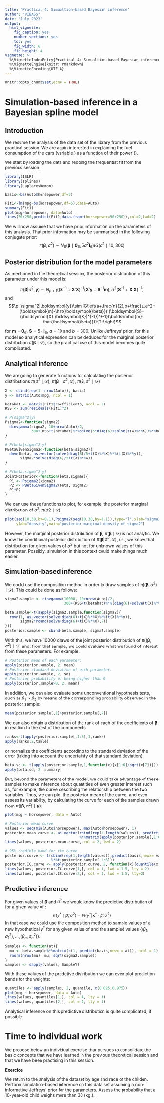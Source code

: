 ```yaml
---
title: 'Practical 4: Simualtion-based Bayesian inference'
author: "VIBASS"
date: "July 2023"
output:
  html_vignette:
    fig_caption: yes
    number_sections: yes
    toc: yes
    fig_width: 6
    fig_height: 4
vignette: >
  %\VignetteIndexEntry{Practical 4: Simualtion-based Bayesian inference}
  %\VignetteEngine{knitr::rmarkdown}
  %\VignetteEncoding{UTF-8}
---
```


```r
knitr::opts_chunk$set(echo = TRUE)
```

# Simulation-based inference in a Bayesian spline model

## Introduction 

We resume the analysis of the \texttt{Auto} data set of the \texttt{ISLR} library from the previous practical session. We are again interested in explaining the fuel consumption of the cars  (variable \texttt{mpg}) as a function of their power (\texttt{horsepower}).

We start by loading the data and redoing the frequentist fit from the previous session:

```r
library(ISLR)
library(splines)
library(LaplacesDemon)

basis<-bs(Auto$horsepower,df=5)

Fit1<-lm(mpg~bs(horsepower,df=5),data=Auto)
summary(Fit1)
plot(mpg~horsepower, data=Auto)
lines(50:250,predict(Fit1,data.frame(horsepower=50:250)),col=2,lwd=2)
```

We will now assume that we have prior information on the parameters of this analysis. That prior information may be summarised in the following conjugate prior:
$$\pi(\boldsymbol{\beta},\sigma^2)\sim N_6(\boldsymbol{\beta}\mid\mathbf{0}_6,5\sigma^2\mathbf{I}_6)IG(\sigma^2\mid 10,300)$$

## Posterior distribution for the model parameters

As mentioned in the theoretical session, the posterior distribution of this parameter under this model is:

$$\pi(\boldsymbol{\beta}|\sigma^2,\boldsymbol{y})\sim N_{p+1}\left((\boldsymbol{S}^{-1}+\boldsymbol{X}'\boldsymbol{X})^{-1}(\boldsymbol{X}'\boldsymbol{y}+\boldsymbol{S}^{-1}\boldsymbol{m}),\sigma^2(\boldsymbol{S}^{-1}+\boldsymbol{X}'\boldsymbol{X})^{-1}\right)$$
and
$$\pi(\sigma^2|\boldsymbol{y})\sim IG\left(a+\frac{n}{2},b+\frac{s_e^2+(\boldsymbol{m}-\hat{\boldsymbol{\beta}})'(\boldsymbol{S}+(\boldsymbol{X}'\boldsymbol{X})^{-1})^{-1}(\boldsymbol{m}-\hat{\boldsymbol{\beta}})}{2}\right)$$

for $\textbf{m}=\textbf{0}_6$, $\textbf{S}=5\cdot\textbf{I}_6$, $a=10$ and $b=300$. Unlike Jeffreys' prior, for this model no analytical expression can be deduced for the marginal posterior distribution $\pi(\boldsymbol{\beta}\mid\mathcal{D})$, so the practical use of this model becomes quite complicated.

## Analytical inference 

We are going to generate functions for calculating the posterior distributions $\pi(\sigma^2\mid \mathcal{D})$, $\pi(\boldsymbol{\beta}\mid \sigma^2, \mathcal{D})$, $\pi(\boldsymbol{\beta}, \sigma^2 \mid \mathcal{D})$
```r
X <- cbind(rep(1, nrow(Auto)), basis)
y <- matrix(Auto$mpg, ncol = 1)

betahat <- matrix(Fit1$coefficients, ncol = 1)
RSS <- sum(residuals(Fit1)^2)

# P(sigma^2|y)
Psigma2<-function(sigma2){
  dinvgamma(sigma2, 10+nrow(Auto)/2, 
            300+(RSS+t(betahat)%*%solve(5*diag(6)+solve(t(X)%*%X))%*%betahat)/2)
}

# P(beta|sigma^2,y)
PBetaGivenSigma2<-function(beta,sigma2){
  dmvn(beta, as.vector(solve(diag(6)/5+t(X)%*%X)%*%(t(X)%*%y)),
       sigma2*solve(diag(6)/5+t(X)%*%X))
}

# P(beta,sigma^2|y)  
JointPosterior<-function(beta,sigma2){
  P1 <- Psigma2(sigma2)
  P2 <- PBetaGivenSigma2(beta, sigma2)
  P1*P2
}
```

We can use these functions to plot, for example, the posterior marginal distribution of $\sigma^2$, $\pi(\sigma2\mid\mathcal{D})$:

```r
plot(seq(10,30,by=0.1),Psigma2(seq(10,30,by=0.1)),type="l",xlab="sigma2",
     ylab="density",main="posterior marginal density of sigma2")
```

However, the marginal posterior distribution of $\boldsymbol{\beta}$, $\pi(\boldsymbol{\beta}\mid \mathcal{D})$ is not analytic. We know the conditional posterior distribution of $\pi(\boldsymbol{\beta}|\sigma^2, \mathcal{D})$, i.e., we know that distribution for given values of $\sigma^2$ but not for unknown values of this parameter. Possibly, simulation in this context could make things much easier.

## Simulation-based inference 

We could use the composition method in order to draw samples of $\pi((\boldsymbol{\beta},\sigma^2)\mid \mathcal{D})$. This could be done as follows:

```r
sigma2.sample <- rinvgamma(10000, 10+nrow(Auto)/2, 
                           300+(RSS+t(betahat)%*%(diag(6)+solve(t(X)%*%X))%*%betahat)/2)

beta.sample<-t(sapply(sigma2.sample,function(sigma2){
  rmvn(1, as.vector(solve(diag(6)+t(X)%*%X)%*%(t(X)%*%y)),
       sigma2*round(solve(diag(6)+t(X)%*%X),5))
}))
posterior.sample <- cbind(beta.sample, sigma2.sample)
```
With this, we have 10000 draws of the joint posterior distribution of $\pi((\boldsymbol{\beta},\sigma^2)\mid \mathcal{D})$ and, from that sample, we could evaluate what we found of interest from these parameters. For example:

```r
# Posterior mean of each parameter:
apply(posterior.sample, 2, mean)
# Posterior standard deviation of each parameter:
apply(posterior.sample, 2, sd)
# Posterior probability of being higher than 0
apply(posterior.sample>0, 2, mean)
```

In addition, we can also evaluate some unconventional hypothesis tests, such as $\beta_1>\beta_5$ by means of the corresponding probability observed in the posterior sample:

```r
mean(posterior.sample[,1]>posterior.sample[,5])
```
We can also obtain a distribution of the rank of each of the coefficients of $\boldsymbol{\beta}$ in realtion to the rest of the components
```r
ranks<-t(apply(posterior.sample[,1:5],1,rank))
apply(ranks,2,table)
```
or normalize the coefficients according to the standard deviation of the error (taking into account the uncertainty of that standard deviation):
```r
beta.sd <- t(apply(posterior.sample,1,function(x){x[1:6]/sqrt(x[7])}))
apply(beta.sd, 2, summary)
```

But, beyond the parameters of the model, we could take advantage of these samples to make inference about quantities of even greater interest such as, for example, the curve describing the relationship between the two variables. Thus, we can plot the posterior mean of the curve, and even assess its variability, by calculating the curve for each of the samples drawn from $\pi((\boldsymbol{\beta},\sigma^2)\mid \textbf{y})$:

```r
plot(mpg ~ horsepower, data = Auto)

# Posterior mean curve
values <- seq(min(Auto$horsepower), max(Auto$horsepower), 1)
posterior.mean.curve <- as.vector(cbind(rep(1,length(values)), predict(basis,newx = values)) 
                                  %*%matrix(apply(posterior.sample[,1:6], 2, mean),ncol=1))
lines(values, posterior.mean.curve, col = 2, lwd = 2)

# 95% credible band for the curve
posterior.curve <- t(cbind(rep(1,length(values)),predict(basis,newx= values)) 
                     %*%t(posterior.sample[,1:6]))
posterior.IC.curve <- apply(posterior.curve, 2, function(x){quantile(x, c(0.025,0.975))})
lines(values, posterior.IC.curve[1,], col = 3, lwd = 1.5, lty = 2)
lines(values, posterior.IC.curve[2,], col = 3, lwd = 1.5, lty=2)
```

## Predictive inference
For given values of $\boldsymbol{\beta}$ and $\sigma^2$ we would know the predictive distribution of \texttt{y} for a given value of \texttt{horsepower}:
$$\pi(y^*\mid \hat{\beta},\hat{\sigma}^2)=N(y^*|\textbf{x}^*\cdot\hat{\beta},\hat{\sigma}^2)$$ 
In that case we could use the composition method to sample values of a new hypothetical $y^*$ for any given value of \texttt{horsepower} and the sampled values $\{(\beta_1,\sigma_1^2),\ldots,(\beta_n,\sigma_n^2)\}$.

```r
SampleY <- function(at){
  mu <- beta.sample%*%matrix(c(1, predict(basis,newx = at)), ncol = 1)
  rnorm(nrow(mu), mu, sqrt(sigma2.sample))
}
samples <- sapply(values, SampleY)
```

With these values of the predctive distribution we can even plot prediction bands for the weights:
```r
quantiles <- apply(samples, 2, quantile, c(0.025,0.975))
plot(mpg ~ horsepower, data = Auto)
lines(values, quantiles[1,], col = 4, lty = 3)
lines(values, quantiles[2,], col = 4, lty = 3)
```

Analytical inference on this predictive distribution is quite complicated, if possible.

# Time to individual work

We propose below an individual exercise that pursues to consolidate the basic concepts that we have learned in the previous theoretical session and that we have been practising in this session. 

**Exercice** 

We return to the analysis of the dataset \texttt{Weights} by age and race of the childen. Perform simulation-based inference on this data set assuming a non-informative Jeffreys' prior for the parameters. Assess the probability that a 10-year-old child weighs more than 30 (kg.).
